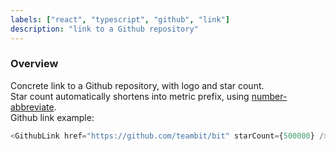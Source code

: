 ```yaml
---
labels: ["react", "typescript", "github", "link"]
description: "link to a Github repository"
---
```



### Overview

Concrete link to a Github repository, with logo and star count.  
Star count automatically shortens into metric prefix, using [number-abbreviate](https://www.npmjs.com/package/number-abbreviate).  
Github link example:

```js live
<GithubLink href="https://github.com/teambit/bit" starCount={500000} />
```
